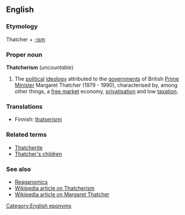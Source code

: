 ==English==
===Etymology===
Thatcher + [[-ism]]

===Proper noun===
'''Thatcherism''' (''uncountable'')

#The [[political]] [[ideology]] attributed to the [[government]]s of British [[prime minister|Prime Minister]] Margaret Thatcher (1979 - 1990), characterised by, among other things, a [[free market]] economy, [[privatisation]] and low [[taxation]].

===Translations===

*Finnish: [[thatserismi]]

===Related terms===
*[[Thatcherite]]
*[[Thatcher's children]]

===See also===
*[[Reaganomics]]
*[[w:Thatcherism|Wikipedia article on Thatcherism]]
*[[w:Thatcher|Wikipedia article on Margaret Thatcher]]

[[Category:English eponyms]]